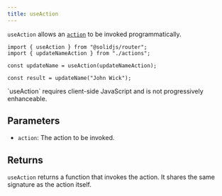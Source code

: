 ```yaml
---
title: useAction
---
```


`useAction` allows an [`action`](/solid-router/reference/data-apis/action) to be invoked programmatically.

```tsx
import { useAction } from "@solidjs/router";
import { updateNameAction } from "./actions";

const updateName = useAction(updateNameAction);

const result = updateName("John Wick");
```

<Callout type="info" title="Note">
	`useAction` requires client-side JavaScript and is not progressively
	enhanceable.
</Callout>

## Parameters

- `action`: The action to be invoked.

## Returns

`useAction` returns a function that invokes the action.
It shares the same signature as the action itself.
